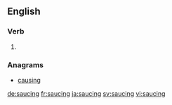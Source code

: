 
==English==

===Verb===
{{head|en}}

# {{present participle of|sauce|lang=en}}

===Anagrams===
* [[causing#English|causing]]

[[de:saucing]]
[[fr:saucing]]
[[ja:saucing]]
[[sv:saucing]]
[[vi:saucing]]